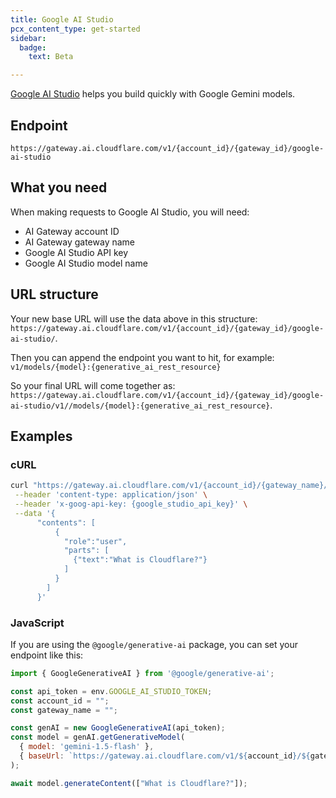 ```yaml
---
title: Google AI Studio
pcx_content_type: get-started
sidebar:
  badge:
    text: Beta

---
```


[Google AI Studio](https://ai.google.dev/aistudio) helps you build quickly with Google Gemini models.

## Endpoint

`https://gateway.ai.cloudflare.com/v1/{account_id}/{gateway_id}/google-ai-studio`

## What you need

When making requests to Google AI Studio, you will need:

* AI Gateway account ID
* AI Gateway gateway name
* Google AI Studio API key
* Google AI Studio model name

## URL structure

Your new base URL will use the data above in this structure: `https://gateway.ai.cloudflare.com/v1/{account_id}/{gateway_id}/google-ai-studio/`.

Then you can append the endpoint you want to hit, for example: `v1/models/{model}:{generative_ai_rest_resource}`

So your final URL will come together as: `https://gateway.ai.cloudflare.com/v1/{account_id}/{gateway_id}/google-ai-studio/v1//models/{model}:{generative_ai_rest_resource}`.

## Examples

### cURL

```bash title="Example fetch request"
curl "https://gateway.ai.cloudflare.com/v1/{account_id}/{gateway_name}/google-ai-studio/v1/models/gemini-1.0-pro:generateContent" \
 --header 'content-type: application/json' \
 --header 'x-goog-api-key: {google_studio_api_key}' \
 --data '{
      "contents": [
          {
            "role":"user",
            "parts": [
              {"text":"What is Cloudflare?"}
            ]
          }
        ]
      }'
```

### JavaScript

If you are using the `@google/generative-ai` package, you can set your endpoint like this:

```js title="JavaScript example"
import { GoogleGenerativeAI } from '@google/generative-ai';

const api_token = env.GOOGLE_AI_STUDIO_TOKEN;
const account_id = "";
const gateway_name = "";

const genAI = new GoogleGenerativeAI(api_token);
const model = genAI.getGenerativeModel(
  { model: 'gemini-1.5-flash' },
  { baseUrl: `https://gateway.ai.cloudflare.com/v1/${account_id}/${gateway_name}/google-ai-studio` },
);

await model.generateContent(["What is Cloudflare?"]);
```
